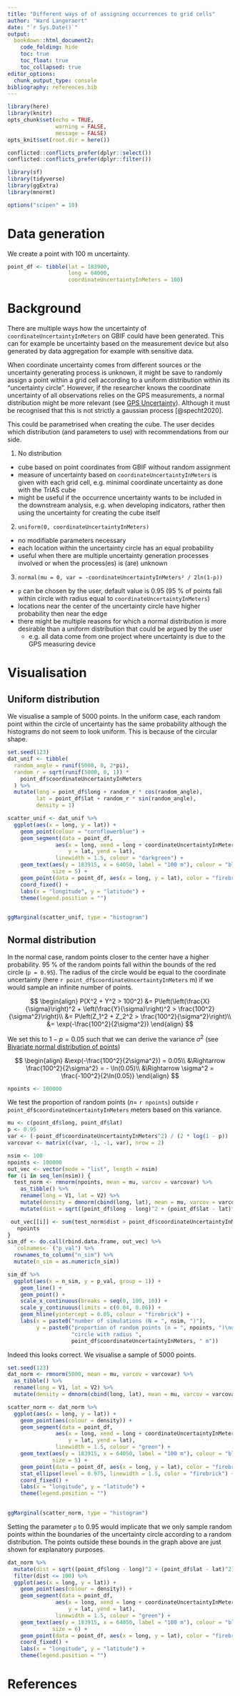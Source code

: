 ```yaml
---
title: "Different ways of of assigning occurrences to grid cells"
author: "Ward Langeraert"
date: "`r Sys.Date()`"
output:
  bookdown::html_document2:
    code_folding: hide
    toc: true
    toc_float: true
    toc_collapsed: true
editor_options: 
  chunk_output_type: console
bibliography: references.bib
---
```


```r
library(here)
library(knitr)
opts_chunk$set(echo = TRUE,
               warning = FALSE,
               message = FALSE)
opts_knit$set(root.dir = here())

conflicted::conflicts_prefer(dplyr::select())
conflicted::conflicts_prefer(dplyr::filter())

library(sf)
library(tidyverse)
library(ggExtra)
library(mnormt)

options("scipen" = 10)
```

# Data generation

We create a point with 100 m uncertainty.

```r
point_df <- tibble(lat = 183900,
                   long = 64000,
                   coordinateUncertaintyInMeters = 100)
```

# Background

There are multiple ways how the uncertainty of `coordinateUncertaintyInMeters` on GBIF could have been generated. This can for example be uncertainty based on the measurement device but also generated by data aggregation for example with sensitive data.

When coordinate uncertainty comes from different sources or the uncertainty generating process is unknown, it might be save to randomly assign a point within a grid cell according to a uniform distribution within its "uncertainty circle". However, if the researcher knows the coordinate uncertainty of all observations relies on the GPS measurements, a normal distribution might be more relevant (see [GPS Uncertainty](https://harbor.academic.wlu.edu/current-courses/geology-100/daily-schedule/campus-mapping-lab/gps-uncertainty/)). Although it must be recognised that this is not strictly a gaussian process [@specht2020].

This could be parametrised when creating the cube. The user decides which distribution (and parameters to use) with recommendations from our side.

1.  No distribution
   -  cube based on point coordinates from GBIF without random assignment
   -  measure of uncertainty based on `coordinateUncertaintyInMeters` is given with each grid cell, e.g. minimal coordinate uncertainty as done with the TrIAS cube
   -  might be useful if the occurrence uncertainty wants to be included in the downstream analysis, e.g. when developing indicators, rather then using the uncertainty for creating the cube itself
2.  `uniform(0, coordinateUncertaintyInMeters)`
   -  no modifiable parameters necessary
   -  each location within the uncertainty circle has an equal probability
   -  useful when there are multiple uncertainty generation processes involved or when the process(es) is (are) unknown 
3.  `normal(mu = 0, var = -coordinateUncertaintyInMeters² / 2ln(1-p))`
   -  `p` can be chosen by the user, default value is 0.95 (95 % of points fall within circle with radius equal to `coordinateUncertaintyInMeters`)
   -  locations near the center of the uncertainty circle have higher probability then near the edge
   -  there might be multiple reasons for which a normal distribution is more desirable than a uniform distribution that could be argued by the user
      -  e.g. all data come from one project where uncertainty is due to the GPS measuring device

# Visualisation
## Uniform distribution

We visualise a sample of 5000 points. In the uniform case, each random point within the circle of uncertainty has the same probability although the histograms do not seem to look uniform. This is because of the circular shape.

```r
set.seed(123)
dat_unif <- tibble(
  random_angle = runif(5000, 0, 2*pi),
  random_r = sqrt(runif(5000, 0, 1)) * 
    point_df$coordinateUncertaintyInMeters
  ) %>%
  mutate(long = point_df$long + random_r * cos(random_angle),
         lat = point_df$lat + random_r * sin(random_angle),
         density = 1)
```

```r
scatter_unif <- dat_unif %>%
  ggplot(aes(x = long, y = lat)) + 
    geom_point(colour = "cornflowerblue") +
    geom_segment(data = point_df, 
               aes(x = long, xend = long + coordinateUncertaintyInMeters, 
                   y = lat, yend = lat),
               linewidth = 1.5, colour = "darkgreen") +
    geom_text(aes(y = 183915, x = 64050, label = "100 m"), colour = "black",
              size = 5) +
    geom_point(data = point_df, aes(x = long, y = lat), color = "firebrick") +
    coord_fixed() +
    labs(x = "longitude", y = "latitude") +
    theme(legend.position = "")
    

ggMarginal(scatter_unif, type = "histogram")
```

## Normal distribution

In the normal case, random points closer to the center have a higher probability. 95 % of the random points fall within the bounds of the red circle (`p = 0.95`). The radius of the circle would be equal to the coordinate uncertainty (here `r point_df$coordinateUncertaintyInMeters` m) if we would sample an infinite number of points.

$$
\begin{align}
P(X^2 + Y^2 > 100^2) &= P\left(\left(\frac{X}{\sigma}\right)^2 + \left(\frac{Y}{\sigma}\right)^2 > \frac{100^2}{\sigma^2}\right)\\
  &= P\left(Z_1^2 + Z_2^2 > \frac{100^2}{\sigma^2}\right)\\
  &= \exp(-\frac{100^2}{2\sigma^2})
\end{align}
$$

We set this to $1 - p = 0.05$ such that we can derive the variance $\sigma^2$ (see [Bivariate normal distribution of points](https://math.stackexchange.com/questions/1422374/bivariate-normal-distribution-of-points))

$$
\begin{align}
&\exp(-\frac{100^2}{2\sigma^2}) = 0.05\\
&\Rightarrow \frac{100^2}{2\sigma^2} = - \ln(0.05)\\
&\Rightarrow \sigma^2 = \frac{-100^2}{2\ln(0.05)}
\end{align}
$$

```r
npoints <- 100000
```

We test the proportion of random points ($n =$ `r npoints`) outside `r point_df$coordinateUncertaintyInMeters` meters based on this variance.

```r
mu <- c(point_df$long, point_df$lat)
p <- 0.95
var <- (-point_df$coordinateUncertaintyInMeters^2) / (2 * log(1 - p))
varcovar <- matrix(c(var, -1, -1, var), nrow = 2)
```

```r
nsim <- 100
npoints <- 100000
out_vec <- vector(mode = "list", length = nsim)
for (i in seq_len(nsim)) {
  test_norm <- rmnorm(npoints, mean = mu, varcov = varcovar) %>%
    as_tibble() %>%
    rename(long = V1, lat = V2) %>%
    mutate(density = dmnorm(cbind(long, lat), mean = mu, varcov = varcovar)) %>%
    mutate(dist = sqrt((point_df$long - long)^2 + (point_df$lat - lat)^2))

 out_vec[[i]] <- sum(test_norm$dist > point_df$coordinateUncertaintyInMeters) / 
   npoints
}
sim_df <- do.call(rbind.data.frame, out_vec) %>%
  `colnames<-`("p_val") %>%
  rownames_to_column("n_sim") %>%
  mutate(n_sim = as.numeric(n_sim))

sim_df %>%
  ggplot(aes(x = n_sim, y = p_val, group = 1)) +
    geom_line() +
    geom_point() +
    scale_x_continuous(breaks = seq(0, 100, 10)) +
    scale_y_continuous(limits = c(0.04, 0.06)) +
    geom_hline(yintercept = 0.05, colour = "firebrick") +
    labs(x = paste0("number of simulations (N = ", nsim, ")"),
         y = paste0("proportion of random points (n = ", npoints, ")\noutside ",
                    "circle with radius ", 
                    point_df$coordinateUncertaintyInMeters, " m"))
```

Indeed this looks correct. We visualise a sample of 5000 points.

```r
set.seed(123)
dat_norm <- rmnorm(5000, mean = mu, varcov = varcovar) %>%
  as_tibble() %>%
  rename(long = V1, lat = V2) %>%
  mutate(density = dmnorm(cbind(long, lat), mean = mu, varcov = varcovar))

scatter_norm <- dat_norm %>%
  ggplot(aes(x = long, y = lat)) + 
    geom_point(aes(colour = density)) +
    geom_segment(data = point_df, 
               aes(x = long, xend = long + coordinateUncertaintyInMeters, 
                   y = lat, yend = lat),
               linewidth = 1.5, colour = "green") +
    geom_text(aes(y = 183915, x = 64050, label = "100 m"), colour = "black",
              size = 5) +
    geom_point(data = point_df, aes(x = long, y = lat), color = "firebrick") +
    stat_ellipse(level = 0.975, linewidth = 1.5, color = "firebrick") +
    coord_fixed() +
    labs(x = "longitude", y = "latitude") +
    theme(legend.position = "")
    

ggMarginal(scatter_norm, type = "histogram")
```

Setting the parameter `p` to 0.95 would implicate that we only sample random points within the boundaries of the uncertainty circle according to a random distribution. The points outside these bounds in the graph above are just shown for explanatory purposes.

```r
dat_norm %>%
  mutate(dist = sqrt((point_df$long - long)^2 + (point_df$lat - lat)^2)) %>%
  filter(dist <= 100) %>%
  ggplot(aes(x = long, y = lat)) + 
    geom_point(aes(colour = density)) +
    geom_segment(data = point_df, 
               aes(x = long, xend = long + coordinateUncertaintyInMeters, 
                   y = lat, yend = lat),
               linewidth = 1.5, colour = "green") +
    geom_text(aes(y = 183915, x = 64050, label = "100 m"), colour = "black",
              size = 6) +
    geom_point(data = point_df, aes(x = long, y = lat), color = "firebrick") +
    coord_fixed() +
    labs(x = "longitude", y = "latitude") +
    theme(legend.position = "")
```


# References
